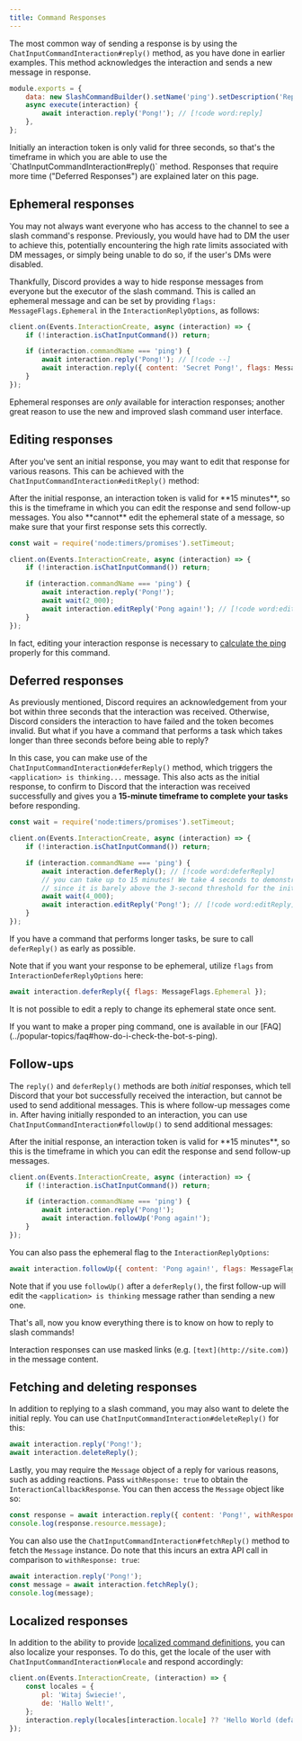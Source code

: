 ```yaml
---
title: Command Responses
---
```


The most common way of sending a response is by using the `ChatInputCommandInteraction#reply()` method, as you have done in earlier examples. This method acknowledges the interaction and sends a new message in response.

```js title="commands/utility/ping.js"
module.exports = {
	data: new SlashCommandBuilder().setName('ping').setDescription('Replies with Pong!'),
	async execute(interaction) {
		await interaction.reply('Pong!'); // [!code word:reply]
	},
};
```

<Callout>
	Initially an interaction token is only valid for three seconds, so that's the timeframe in which you are able to use
	the `ChatInputCommandInteraction#reply()` method. Responses that require more time ("Deferred Responses") are
	explained later on this page.
</Callout>

## Ephemeral responses

You may not always want everyone who has access to the channel to see a slash command's response. Previously, you would have had to DM the user to achieve this, potentially encountering the high rate limits associated with DM messages, or simply being unable to do so, if the user's DMs were disabled.

Thankfully, Discord provides a way to hide response messages from everyone but the executor of the slash command. This is called an ephemeral message and can be set by providing `flags: MessageFlags.Ephemeral` in the `InteractionReplyOptions`, as follows:

```js
client.on(Events.InteractionCreate, async (interaction) => {
	if (!interaction.isChatInputCommand()) return;

	if (interaction.commandName === 'ping') {
		await interaction.reply('Pong!'); // [!code --]
		await interaction.reply({ content: 'Secret Pong!', flags: MessageFlags.Ephemeral }); // [!code ++] [!code word:Ephemeral]
	}
});
```

Ephemeral responses are _only_ available for interaction responses; another great reason to use the new and improved slash command user interface.

## Editing responses

After you've sent an initial response, you may want to edit that response for various reasons. This can be achieved with the `ChatInputCommandInteraction#editReply()` method:

<Callout type="warn">
	After the initial response, an interaction token is valid for **15 minutes**, so this is the timeframe in which you
	can edit the response and send follow-up messages. You also **cannot** edit the ephemeral state of a message, so make
	sure that your first response sets this correctly.
</Callout>

```js
const wait = require('node:timers/promises').setTimeout;

client.on(Events.InteractionCreate, async (interaction) => {
	if (!interaction.isChatInputCommand()) return;

	if (interaction.commandName === 'ping') {
		await interaction.reply('Pong!');
		await wait(2_000);
		await interaction.editReply('Pong again!'); // [!code word:editReply]
	}
});
```

In fact, editing your interaction response is necessary to [calculate the ping](../popular-topics/faq#how-do-i-check-the-bots-ping) properly for this command.

## Deferred responses

As previously mentioned, Discord requires an acknowledgement from your bot within three seconds that the interaction was received. Otherwise, Discord considers the interaction to have failed and the token becomes invalid. But what if you have a command that performs a task which takes longer than three seconds before being able to reply?

In this case, you can make use of the `ChatInputCommandInteraction#deferReply()` method, which triggers the `<application> is thinking...` message. This also acts as the initial response, to confirm to Discord that the interaction was received successfully and gives you a **15-minute timeframe to complete your tasks** before responding.

```js
const wait = require('node:timers/promises').setTimeout;

client.on(Events.InteractionCreate, async (interaction) => {
	if (!interaction.isChatInputCommand()) return;

	if (interaction.commandName === 'ping') {
		await interaction.deferReply(); // [!code word:deferReply]
		// you can take up to 15 minutes! We take 4 seconds to demonstrate this
		// since it is barely above the 3-second threshold for the initial response
		await wait(4_000);
		await interaction.editReply('Pong!'); // [!code word:editReply]
	}
});
```

If you have a command that performs longer tasks, be sure to call `deferReply()` as early as possible.

Note that if you want your response to be ephemeral, utilize `flags` from `InteractionDeferReplyOptions` here:

```js
await interaction.deferReply({ flags: MessageFlags.Ephemeral });
```

It is not possible to edit a reply to change its ephemeral state once sent.

<Callout>
	If you want to make a proper ping command, one is available in our
	[FAQ](../popular-topics/faq#how-do-i-check-the-bot-s-ping).
</Callout>

## Follow-ups

The `reply()` and `deferReply()` methods are both _initial_ responses, which tell Discord that your bot successfully received the interaction, but cannot be used to send additional messages. This is where follow-up messages come in. After having initially responded to an interaction, you can use `ChatInputCommandInteraction#followUp()` to send additional messages:

<Callout type="warn">
	After the initial response, an interaction token is valid for **15 minutes**, so this is the timeframe in which you
	can edit the response and send follow-up messages.
</Callout>

```js
client.on(Events.InteractionCreate, async (interaction) => {
	if (!interaction.isChatInputCommand()) return;

	if (interaction.commandName === 'ping') {
		await interaction.reply('Pong!');
		await interaction.followUp('Pong again!');
	}
});
```

You can also pass the ephemeral flag to the `InteractionReplyOptions`:

```js
await interaction.followUp({ content: 'Pong again!', flags: MessageFlags.Ephemeral });
```

Note that if you use `followUp()` after a `deferReply()`, the first follow-up will edit the `<application> is thinking` message rather than sending a new one.

That's all, now you know everything there is to know on how to reply to slash commands!

<Callout>Interaction responses can use masked links (e.g. `[text](http://site.com)`) in the message content.</Callout>

## Fetching and deleting responses

In addition to replying to a slash command, you may also want to delete the initial reply. You can use `ChatInputCommandInteraction#deleteReply()` for this:

```js
await interaction.reply('Pong!');
await interaction.deleteReply();
```

Lastly, you may require the `Message` object of a reply for various reasons, such as adding reactions. Pass `withResponse: true` to obtain the `InteractionCallbackResponse`. You can then access the `Message` object like so:

```js
const response = await interaction.reply({ content: 'Pong!', withResponse: true });
console.log(response.resource.message);
```

You can also use the `ChatInputCommandInteraction#fetchReply()` method to fetch the `Message` instance. Do note that this incurs an extra API call in comparison to `withResponse: true`:

```js
await interaction.reply('Pong!');
const message = await interaction.fetchReply();
console.log(message);
```

## Localized responses

In addition to the ability to provide [localized command definitions](./advanced-creation#localizations), you can also localize your responses. To do this, get the locale of the user with `ChatInputCommandInteraction#locale` and respond accordingly:

```js
client.on(Events.InteractionCreate, (interaction) => {
	const locales = {
		pl: 'Witaj Świecie!',
		de: 'Hallo Welt!',
	};
	interaction.reply(locales[interaction.locale] ?? 'Hello World (default is english)');
});
```
